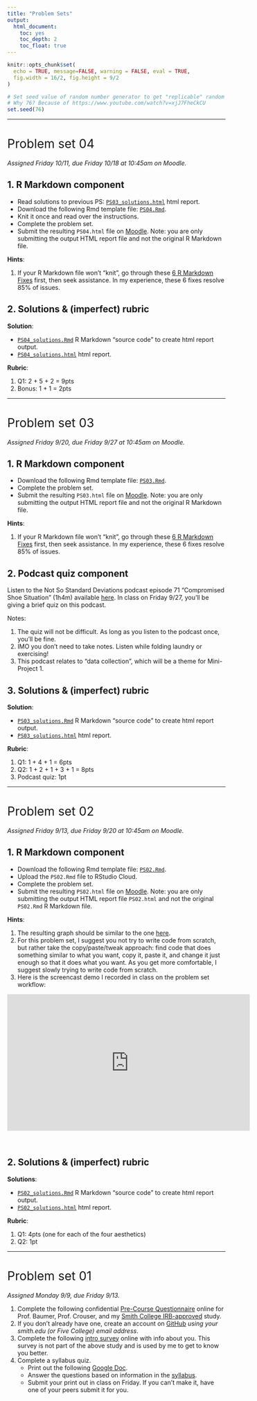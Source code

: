 ```yaml
---
title: "Problem Sets"
output:
  html_document:
    toc: yes
    toc_depth: 2
    toc_float: true
---
```


```r
knitr::opts_chunk$set(
  echo = TRUE, message=FALSE, warning = FALSE, eval = TRUE, 
  fig.width = 16/2, fig.height = 9/2
)

# Set seed value of random number generator to get "replicable" random numbers.
# Why 76? Because of https://www.youtube.com/watch?v=xjJ7FheCkCU
set.seed(76)
```

<!--
{target="_blank"}
-->

<style>
h1{font-weight: 400;}
</style>



***



# Problem set 04 {#PS04}

*Assigned Friday 10/11, due Friday 10/18 at 10:45am on Moodle.*


## 1. R Markdown component {#PS04_R}

* Read solutions to previous PS: [`PS03_solutions.html`](static/PS/PS03_solutions.html){target="_blank"} html report.
* Download the following Rmd template file: <a href="static/PS/PS04.Rmd" download>`PS04.Rmd`</a>.
* Knit it once and read over the instructions.
* Complete the problem set.
* Submit the resulting `PS04.html` file on [Moodle](https://moodle.smith.edu/course/view.php?id=35357){target="_blank"}. Note: you are only submitting the output HTML report file and not the original R Markdown file.

**Hints**:

1. If your R Markdown file won't "knit", go through these [6 R Markdown Fixes](https://docs.google.com/document/d/1P7IyZ4On9OlrCOhygFxjC7XhQqyw8OludwChz-uFd_o/){target="_blank"} first, then seek assistance. In my experience, these 6 fixes resolve 85% of issues.


## 2. Solutions & (imperfect) rubric {#PS04_solutions}

**Solution**:

* <a href="static/PS/PS04_solutions.Rmd" download>`PS04_solutions.Rmd`</a> R Markdown "source code" to create html report output. 
* [`PS04_solutions.html`](static/PS/PS04_solutions.html){target="_blank"} html report.

**Rubric**:

1. Q1: 2 + 5 + 2 = 9pts
1. Bonus: 1 + 1 = 2pts



***



# Problem set 03 {#PS03}

*Assigned Friday 9/20, due Friday 9/27 at 10:45am on Moodle.*


## 1. R Markdown component {#PS03_R}

* Download the following Rmd template file: <a href="static/PS/PS03.Rmd" download>`PS03.Rmd`</a>.
* Complete the problem set.
* Submit the resulting `PS03.html` file on [Moodle](https://moodle.smith.edu/course/view.php?id=35357){target="_blank"}. Note: you are only submitting the output HTML report file and not the original R Markdown file.


**Hints**:

1. If your R Markdown file won't "knit", go through these [6 R Markdown Fixes](https://docs.google.com/document/d/1P7IyZ4On9OlrCOhygFxjC7XhQqyw8OludwChz-uFd_o/){target="_blank"} first, then seek assistance. In my experience, these 6 fixes resolve 85% of issues.


## 2. Podcast quiz component

Listen to the Not So Standard Deviations podcast episode 71 "Compromised Shoe Situation" (1h4m) available [here](https://overcast.fm/+FMBuKdMEI/){target="_blank"}. In class on Friday 9/27, you'll be giving a brief quiz on this podcast.

Notes:

1. The quiz will not be difficult. As long as you listen to the podcast once, you'll be fine.
1. IMO you don't need to take notes. Listen while folding laundry or exercising! 
1. This podcast relates to "data collection", which will be a theme for Mini-Project 1.



## 3. Solutions & (imperfect) rubric {#PS03_solutions}

**Solution**:

* <a href="static/PS/PS03_solutions.Rmd" download>`PS03_solutions.Rmd`</a> R Markdown "source code" to create html report output. 
* [`PS03_solutions.html`](static/PS/PS03_solutions.html){target="_blank"} html report.

**Rubric**:

1. Q1: 1 + 4 + 1 = 6pts
1. Q2: 1 + 2 + 1 + 3 + 1 = 8pts
1. Podcast quiz: 1pt


***



# Problem set 02 {#PS02}

*Assigned Friday 9/13, due Friday 9/20 at 10:45am on Moodle.*


## 1. R Markdown component {#PS02_R}

* Download the following Rmd template file: <a href="static/PS/PS02.Rmd" download>`PS02.Rmd`</a>.
* Upload the `PS02.Rmd` file to RStudio Cloud. 
* Complete the problem set.
* Submit the resulting `PS02.html` file on [Moodle](https://moodle.smith.edu/course/view.php?id=35357){target="_blank"}. Note: you are only submitting the output HTML report file `PS02.html` and not the original `PS02.Rmd` R Markdown file.


**Hints**:

1. The resulting graph should be similar to the one [here](static/PS/PS02_hint.html){target="_blank"}.
1. For this problem set, I suggest you not try to write code from scratch, but rather take the copy/paste/tweak approach: find code that does something similar to what you want, copy it, paste it, and change it just enough so that it does what you want. As you get more comfortable, I suggest slowly trying to write code from scratch. 
1. Here is the screencast demo I recorded in class on the problem set workflow:

<iframe width="560" height="315" src="https://www.youtube.com/embed/1BD0pLcGnvA" frameborder="0" allow="accelerometer; autoplay; encrypted-media; gyroscope; picture-in-picture" allowfullscreen></iframe>
</br>


## 2. Solutions & (imperfect) rubric {#PS02_solutions}

**Solutions**:

* <a href="static/PS/PS02_solutions.Rmd" download>`PS02_solutions.Rmd`</a> R Markdown "source code" to create html report output. 
* [`PS02_solutions.html`](static/PS/PS02_solutions.html){target="_blank"} html report.


**Rubric**:

1. Q1: 4pts (one for each of the four aesthetics)
1. Q2: 1pt
    


***



# Problem set 01 {#PS01}

*Assigned Monday 9/9, due Friday 9/13.*

1. Complete the following confidential [Pre-Course Questionnaire](https://docs.google.com/forms/d/e/1FAIpQLSfd47VMRlRbBErxEWCtvUYoOhKIbN6kx8jpzn5mqOThk7EDMw/viewform){target="_blank"} online for Prof. Baumer, Prof. Crouser, and my [Smith College IRB-approved](https://www.smith.edu/academics/institutional-review-board){target="_blank"} study. 
1. If you don't already have one, create an account on [GitHub](https://github.com/){target="_blank"} *using your smith.edu (or Five College) email address*.
1. Complete the following [intro survey](https://docs.google.com/forms/d/e/1FAIpQLSe2r9v-i4u2Zlq4By3Y9AzUSR41x8T3fjRORaqbtBloBJDnfg/viewform){target="_blank"} online with info about you. This survey is not part of the above study and is used by me to get to know you better.
1. Complete a syllabus quiz.
    + Print out the following [Google Doc](https://docs.google.com/document/d/1WknUhbtDeTGw8vvO8ytTURkF1_72ve4UXF5-SPk5NO8/){target="_blank"}.
    + Answer the questions based on information in the [syllabus](syllabus.html).
    + Submit your print out in class on Friday. If you can't make it, have one of your peers submit it for you. 
